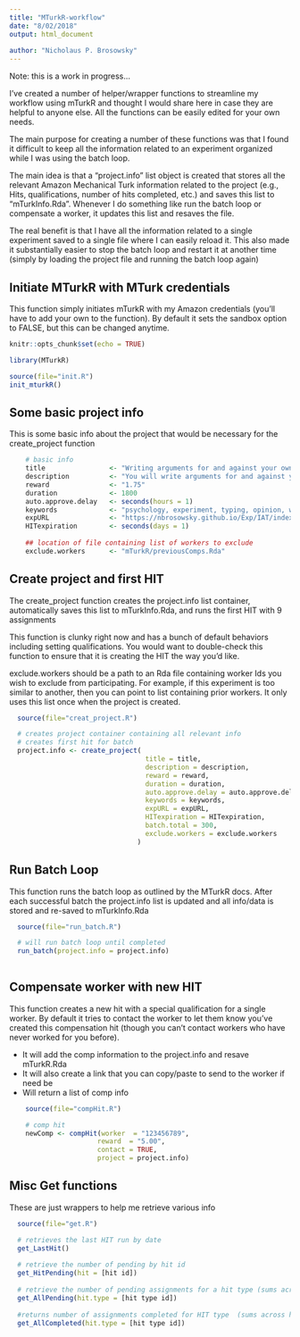 ```yaml
---
title: "MTurkR-workflow"
date: "8/02/2018"
output: html_document
  
author: "Nicholaus P. Brosowsky"
---
```

Note: this is a work in progress...

I've created a number of helper/wrapper functions to streamline my workflow using mTurkR and thought I would share here in case they are helpful to anyone else. All the functions can be easily edited for your own needs.

The main purpose for creating a number of these functions was that I found it difficult to keep all the information related to an experiment organized while I was using the batch loop. 

The main idea is that a "project.info" list object is created that stores all the relevant Amazon Mechanical Turk information related to the project (e.g., Hits, qualifications, number of hits completed, etc.) and saves this list to "mTurkInfo.Rda". Whenever I do something like run the batch loop or compensate a worker, it updates this list and resaves the file.

The real benefit is that I have all the information related to a single experiment saved to a single file where I can easily reload it. This also made it substantially easier to stop the batch loop and restart it at another time (simply by loading the project file and running the batch loop again)


## Initiate MTurkR with MTurk credentials

This function simply initiates mTurkR with my Amazon credentials (you'll have to add your own to the function). By default it sets the sandbox option to FALSE, but this can be changed anytime.

```r
knitr::opts_chunk$set(echo = TRUE)

library(MTurkR)

source(file="init.R")
init_mturkR()

```

## Some basic project info

This is some basic info about the project that would be necessary for the create_project function
 
```r
    # basic info
    title                <- "Writing arguments for and against your own opinions"
    description          <- "You will write arguments for and against your own opinions about four products of your choice (4 writing sections / 50-75 words each)"
    reward               <- "1.75"
    duration             <- 1800
    auto.approve.delay   <- seconds(hours = 1)
    keywords             <- "psychology, experiment, typing, opinion, writing"
    expURL               <- "https://nbrosowsky.github.io/Exp/IAT/index.html"
    HITexpiration        <- seconds(days = 1)
    
    ## location of file containing list of workers to exclude
    exclude.workers      <- "mTurkR/previousComps.Rda"
```

## Create project and first HIT

The create_project function creates the project.info list container, automatically saves this list to mTurkInfo.Rda, and runs the first HIT with 9 assignments

This function is clunky right now and has a bunch of default behaviors including setting qualifications. You would want to double-check this function to ensure that it is creating the HIT the way you'd like.

exclude.workers should be a path to an Rda file containing worker Ids you wish to exclude from participating. For example, if this experiment is too similar to another, then you can point to list containing prior workers. It only uses this list once when the project is created.


```r
  source(file="creat_project.R")

  # creates project container containing all relevant info
  # creates first hit for batch
  project.info <- create_project(
                                  title = title,
                                  description = description,
                                  reward = reward,
                                  duration = duration,
                                  auto.approve.delay = auto.approve.delay,
                                  keywords = keywords,
                                  expURL = expURL,
                                  HITexpiration = HITexpiration,
                                  batch.total = 300,
                                  exclude.workers = exclude.workers
                                )
```

## Run Batch Loop

This function runs the batch loop as outlined by the MTurkR docs. 
After each successful batch the project.info list is updated and all info/data is stored and re-saved to mTurkInfo.Rda

```r
  source(file="run_batch.R")

  # will run batch loop until completed
  run_batch(project.info = project.info)
  

```


## Compensate worker with new HIT

This function creates a new hit with a special qualification for a single worker. By default it tries to contact the worker to let them know you've created this compensation hit (though you can't contact workers who have never worked for you before).

- It will add the comp information to the project.info and resave mTurkR.Rda
- It will also create a link that you can copy/paste to send to the worker if need be
- Will return a list of comp info

```r

    source(file="compHit.R")

    # comp hit
    newComp <- compHit(worker  = "123456789",
                      reward  = "5.00",
                      contact = TRUE,
                      project = project.info)

```


## Misc Get functions

These are just wrappers to help me retrieve various info

```r
  source(file="get.R")

  # retrieves the last HIT run by date
  get_LastHit()
  
  # retrieve the number of pending by hit id
  get_HitPending(hit = [hit id])
  
  # retrieve the number of pending assignments for a hit type (sums across hits / returns a single number)
  get_AllPending(hit.type = [hit type id])
  
  #returns number of assignments completed for HIT type  (sums across hits / returns a single number) 
  get_AllCompleted(hit.type = [hit type id])
```

